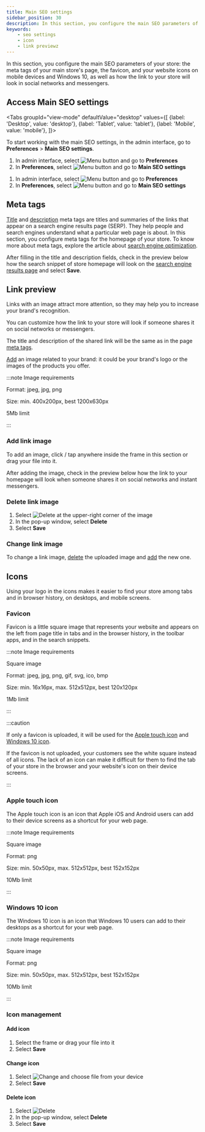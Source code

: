 ```yaml
---
title: Main SEO settings
sidebar_position: 30
description: In this section, you configure the main SEO parameters of your store
keywords:
    - seo settings
    - icon
    - link previewz
---
```



In this section, you configure the main SEO parameters of your store: the meta tags of your main store's page, the favicon, and your website icons on mobile devices and Windows 10, as well as how the link to your store will look in social networks and messengers.

## Access **Main SEO settings**

<Tabs
  groupId="view-mode"
  defaultValue="desktop"
  values={[
    {label: 'Desktop', value: 'desktop'},
    {label: 'Tablet', value: 'tablet'},
    {label: 'Mobile', value: 'mobile'},
  ]}>
<TabItem value="desktop">

To start working with the main SEO settings, in the admin interface, go to **Preferences** > **Main SEO settings**.

</TabItem>

<TabItem value="tablet">

1. In admin interface, select <Image src="/img/hamburger-menu-button.png" alt="Menu button" height={22} /> and go to **Preferences**
2. In **Preferences**, select <Image src="/img/hamburger-menu-button.png" alt="Menu button" height={22} />  and go to **Main SEO settings**

</TabItem>

<TabItem value="mobile">

1. In admin interface, select <Image src="/img/hamburger-menu-button.png" alt="Menu button" height={22} /> and go to **Preferences**
2. In **Preferences**, select <Image src="/img/hamburger-menu-button.png" alt="Menu button" height={22} />  and go to **Main SEO settings**

</TabItem>
</Tabs>

## Meta tags

[Title](on-page-seo.mdx#meta-title-tag) and [description](on-page-seo.mdx#meta-description-tag) meta tags are titles and summaries of the links that appear on a search engine results page (SERP). They help people and search engines understand what a particular web page is about. In this section, you configure meta tags for the homepage of your store.
To know more about meta tags, explore the article about [search engine optimization](on-page-seo.mdx#meta-tags).

After filling in the title and description fields, check in the preview below how the search snippet of store homepage will look on the [search engine results page](what-is-seo.mdx#search-engine-results-page) and select **Save**.

## Link preview

Links with an image attract more attention, so they may help you to increase your brand's recognition.

You can customize how the link to your store will look if someone shares it on social networks or messengers.

The title and description of the shared link will be the same as in the page [meta tags](#meta-tags).

[Add](#add-link-image) an image related to your brand: it could be your brand's logo or the images of the products you offer. 

:::note Image requirements

Format: jpeg, jpg, png

Size: min. 400x200px, best 1200x630px

5Mb limit

:::
### Add link image
To add an image, click / tap anywhere inside the frame in this section or drag your file into it.

After adding the image, check in the preview below how the link to your homepage will look when someone shares it on social networks and instant messengers.

### Delete link image

1. Select <Image src="/img/delete-icon.png" alt="Delete" height={22} /> at the upper-right corner of the image
2. In the pop-up window, select **Delete**
3. Select **Save**

### Change link image

To change a link image, [delete](#delete-link-image) the uploaded image and [add](#add-link-image) the new one.

## Icons

Using your logo in the icons makes it easier to find your store among tabs and in browser history, on desktops, and mobile screens. 

### Favicon

Favicon is a little square image that represents your website and appears on the left from page title in tabs and in the browser history, in the toolbar apps, and in the search snippets. 

:::note Image requirements

Square image

Format: jpeg, jpg, png, gif, svg, ico, bmp

Size: min. 16x16px, max. 512x512px, best 120x120px

1Mb limit

:::


:::caution

If only a favicon is uploaded, it will be used for the [Apple touch icon](#apple-touch-icon) and [Windows 10 icon](#windows-10-icon).

If the favicon is not uploaded, your customers see the white square instead of all icons. The lack of an icon can make it difficult for them to find the tab of your store in the browser and your website's icon on their device screens.

:::

### Apple touch icon

The Apple touch icon is an icon that Apple iOS and Android users can add to their device screens as a shortcut for your web page.

:::note Image requirements

Square image

Format: png

Size: min. 50x50px, max. 512x512px, best 152x152px

10Mb limit

:::

### Windows 10 icon

The Windows 10 icon is an icon that Windows 10 users can add to their desktops as a shortcut for your web page.


:::note Image requirements

Square image

Format: png

Size: min. 50x50px, max. 512x512px, best 152x152px

10Mb limit

:::

### Icon management

#### Add icon

1. Select the frame or drag your file into it
2. Select **Save**

<!-- дописать сюда уточнение, что происходит, если загрузить неквадратное изображение -->

#### Change icon
1. Select <Image src="/img/change-icon-button.png" alt="Change" height={20} /> and choose file from your device
2. Select **Save**

#### Delete icon

1. Select <Image src="/img/delete-icon.png" alt="Delete" height={22} />
2. In the pop-up window, select **Delete** 
3. Select **Save**

